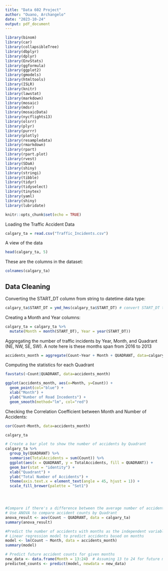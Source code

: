 ---
title: "Data 602 Project"
author: "Ouano, Archangelo"
date: "2023-10-24"
output: pdf_document
---

```{r, include=FALSE}
library(binom)
library(car)
library(collapsibleTree)
library(dbplyr)
library(dplyr)
library(EnvStats)
library(ggformula)
library(ggplot2)
library(gmodels)
library(htmltools)
library(ISLR)
library(knitr)
library(lawstat)
library(markdown)
library(mosaic)
library(mdsr)
library(mosaicData)
library(nycflights13)
library(olsrr)
library(plyr)
library(purrr)
library(plotly)
library(resampledata)
library(rmarkdown)
library(rpart)
library(rpart.plot)
library(rvest)
library(SDaA)
library(shiny)
library(stringi)
library(tibble)
library(tidyr)
library(tidyselect)
library(tinytex)
library(yaml)
library(shiny)
library(lubridate)
```


```{r setup, include=FALSE}
knitr::opts_chunk$set(echo = TRUE)
```

Loading the Traffic Accident Data
```{r}
calgary_ta = read.csv("Traffic_Incidents.csv")
```

A view of the data
```{r}
head(calgary_ta, 5)
```
These are the columns in the dataset:
```{r}
colnames(calgary_ta)
```

## Data Cleaning

Converting the START_DT column from string to datetime data type:
```{r}
calgary_ta$START_DT = ymd_hms(calgary_ta$START_DT) # convert START_DT to datetime data type
```

Creating a Month and Year columns:
```{r}
calgary_ta = calgary_ta %>%
  mutate(Month = month(START_DT), Year = year(START_DT))
```

Aggregating the number of traffic incidents by Year, Month, and Quadrant (NE, NW, SE, SW). A note here is these months span from 2016 to 2013
```{r}
accidents_month = aggregate(Count~Year + Month + QUADRANT, data=calgary_ta, FUN=sum)
```
Computing the statistics for each Quadrant
```{r}
favstats(~Count|QUADRANT, data=accidents_month)
```

```{r}
ggplot(accidents_month, aes(x=Month, y=Count)) +
  geom_point(col="blue") +
  xlab("Month") +
  ylab("Number of Road Incedents") +
  geom_smooth(method="lm", col="red")
```

Checking the Correlation Coefficient between Month and Number of Accidents:
```{r}
cor(Count~Month, data=accidents_month)
```
```{r}
calgary_ta

```



```{r}

# Create a bar plot to show the number of accidents by Quadrant
calgary_ta %>%
  group_by(QUADRANT) %>%
  summarise(TotalAccidents = sum(Count)) %>%
  ggplot(aes(x = QUADRANT, y = TotalAccidents, fill = QUADRANT)) +
  geom_bar(stat = "identity") +
  xlab("Quadrant") +
  ylab("Total Number of Accidents") +
  theme(axis.text.x = element_text(angle = 45, hjust = 1)) +
  scale_fill_brewer(palette = "Set1")





```


```{r}
#Compare if there's a difference between the average number of accidents in Quadrant areas:
# Use ANOVA to compare accident counts by Quadrant
anova_result <- aov(Count ~ QUADRANT, data = calgary_ta)
summary(anova_result)

```
```{r}

#Predict the number of accidents with months as the independent variable
# Linear regression model to predict accidents based on months
model <- lm(Count ~ Month, data = accidents_month)
summary(model)

# Predict future accident counts for given months
new_data <- data.frame(Month = 13:24)  # Assuming 13 to 24 for future months
predicted_counts <- predict(model, newdata = new_data)


```




```{r}




```

```{r}




```


```{r}



```
